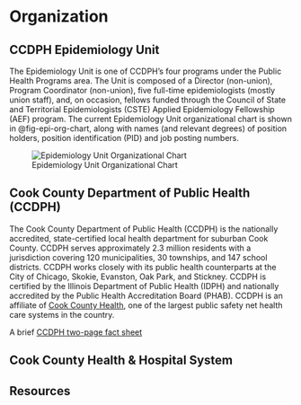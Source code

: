 # Organization {.unnumbered}

## CCDPH Epidemiology Unit
The Epidemiology Unit is one of CCDPH's four programs under the Public Health Programs area. The Unit is composed of a Director (non-union), Program Coordinator (non-union), five full-time epidemiologists (mostly union staff), and, on occasion, fellows funded through the Council of State and Territorial Epidemiologists (CSTE) Applied Epidemiology Fellowship (AEF) program. The current Epidemiology Unit organizational chart is shown in @fig-epi-org-chart, along with names (and relevant degrees) of position holders, position identification (PID) and job posting numbers.

![Epidemiology Unit Organizational Chart](images/org_chart_ccdph_epi_unit.PNG){#fig-epi-org-chart fig-alt="CCDPH Epidemiology Unit Organizational Chart."}

## Cook County Department of Public Health (CCDPH)
The Cook County Department of Public Health (CCDPH) is the nationally accredited, state-certified local health department for suburban Cook County. CCDPH serves approximately 2.3 million residents with a jurisdiction covering 120 municipalities, 30 townships, and 147 school
districts. CCDPH works closely with its public health counterparts at the
City of Chicago, Skokie, Evanston, Oak Park, and Stickney. CCDPH is certified by the Illinois
Department of Public Health (IDPH) and nationally accredited by the Public Health Accreditation Board
(PHAB). CCDPH is an affiliate of [Cook County Health](https://cookcountyhealth.org), one of the largest public safety net health care systems in the country.

A brief [CCDPH two-page fact sheet](https://cookcountypublichealth.org/wp-content/uploads/2019/02/ccdph_fact_sheet_090616_final.pdf)

## Cook County Health & Hospital System



## Resources
